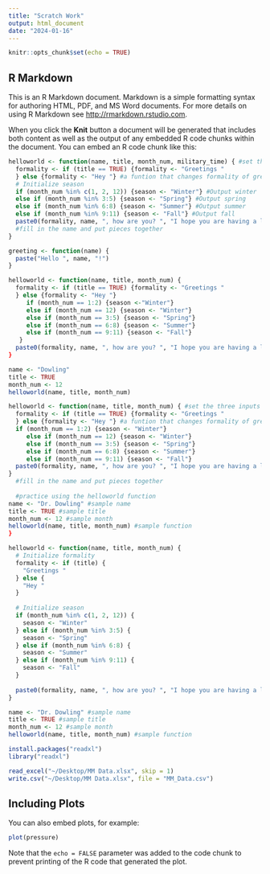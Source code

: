 ```yaml
---
title: "Scratch Work"
output: html_document
date: "2024-01-16"
---
```


```r
knitr::opts_chunk$set(echo = TRUE)
```

## R Markdown

This is an R Markdown document. Markdown is a simple formatting syntax for authoring HTML, PDF, and MS Word documents. For more details on using R Markdown see <http://rmarkdown.rstudio.com>.

When you click the **Knit** button a document will be generated that includes both content as well as the output of any embedded R code chunks within the document. You can embed an R code chunk like this:

```r
helloworld <- function(name, title, month_num, military_time) { #set the three inputs
  formality <- if (title == TRUE) {formality <- "Greetings "
  } else {formality <- "Hey "} #a funtion that changes formality of greeting based on if there is a title
  # Initialize season
  if (month_num %in% c(1, 2, 12)) {season <- "Winter"} #Output winter
  else if (month_num %in% 3:5) {season <- "Spring"} #Output spring
  else if (month_num %in% 6:8) {season <- "Summer"} #Output summer
  else if (month_num %in% 9:11) {season <- "Fall"} #Output fall
  paste0(formality, name, ", how are you? ", "I hope you are having a lovely ", season, "! ", added_greeting)
  #fill in the name and put pieces together
}
```




```r
greeting <- function(name) {
  paste("Hello ", name, "!")
}

helloworld <- function(name, title, month_num) {
  formality <- if (title == TRUE) {formality <- "Greetings "
  } else {formality <- "Hey "} 
     if (month_num == 1:2) {season <-"Winter"}
     else if (month_num == 12) {season <- "Winter"}
     else if (month_num == 3:5) {season <- "Spring"}
     else if (month_num == 6:8) {season <- "Summer"}
     else if (month_num == 9:11) {season <- "Fall"}
   }
  paste0(formality, name, ", how are you? ", "I hope you are having a lovely ", season)
}

name <- "Dowling"
title <- TRUE
month_num <- 12
helloworld(name, title, month_num)

```


```r
helloworld <- function(name, title, month_num) { #set the three inputs
  formality <- if (title == TRUE) {formality <- "Greetings "
  } else {formality <- "Hey "} #a funtion that changes formality of greeting based on if there is a title
  if (month_num == 1:2) {season <- "Winter"}
     else if (month_num == 12) {season <- "Winter"}
     else if (month_num == 3:5) {season <- "Spring"}
     else if (month_num == 6:8) {season <- "Summer"}
     else if (month_num == 9:11) {season <- "Fall"}
  paste0(formality, name, ", how are you? ", "I hope you are having a lovely ", season, "!")
}
  #fill in the name and put pieces together
  
  #practice using the helloworld function
name <- "Dr. Dowling" #sample name
title <- TRUE #sample title
month_num <- 12 #sample month
helloworld(name, title, month_num) #sample function
}

```

```r
helloworld <- function(name, title, month_num) {
  # Initialize formality
  formality <- if (title) {
    "Greetings "
  } else {
    "Hey "
  }
  
  # Initialize season
  if (month_num %in% c(1, 2, 12)) {
    season <- "Winter"
  } else if (month_num %in% 3:5) {
    season <- "Spring"
  } else if (month_num %in% 6:8) {
    season <- "Summer"
  } else if (month_num %in% 9:11) {
    season <- "Fall"
  }
  
  paste0(formality, name, ", how are you? ", "I hope you are having a lovely ", season, "!")
}

name <- "Dr. Dowling" #sample name
title <- TRUE #sample title
month_num <- 12 #sample month
helloworld(name, title, month_num) #sample function


```



```r

install.packages("readxl")
library("readxl")

read_excel("~/Desktop/MM Data.xlsx", skip = 1)
write.csv("~/Desktop/MM Data.xlsx", file = "MM_Data.csv")


```



## Including Plots

You can also embed plots, for example:

```r
plot(pressure)
```

Note that the `echo = FALSE` parameter was added to the code chunk to prevent printing of the R code that generated the plot.
